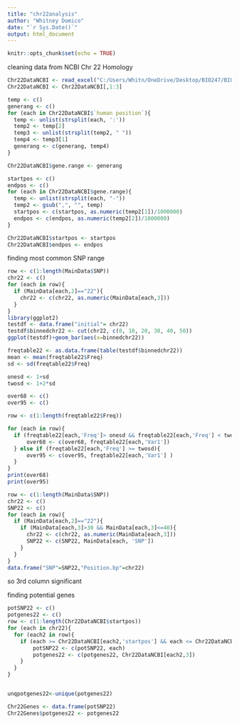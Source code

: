 ---
title: "chr22analysis"
author: "Whitney Domico"
date: "`r Sys.Date()`"
output: html_document
---

```{r setup, include=FALSE}
knitr::opts_chunk$set(echo = TRUE)
```


cleaning data from NCBI Chr 22 Homology 
```{r} 
Chr22DataNCBI <- read_excel("C:/Users/Whitn/OneDrive/Desktop/BIO247/BIO247Project/BIO247ProjectArticles/Chr22DataNCBI.xlsx")
Chr22DataNCBI <- Chr22DataNCBI[,1:3]

temp <- c()
generang <- c()
for (each in Chr22DataNCBI$`human position`){ 
  temp <- unlist(strsplit(each, ':'))
  temp2 <- temp[2]
  temp3 <- unlist(strsplit(temp2, " "))
  temp4 <- temp3[1]
  generang <- c(generang, temp4)
}

Chr22DataNCBI$gene.range <- generang

startpos <- c()
endpos <- c()
for (each in Chr22DataNCBI$gene.range){
  temp <- unlist(strsplit(each, "-"))
  temp2 <- gsub(",", "", temp) 
  startpos <- c(startpos, as.numeric(temp2[1])/1000000)
  endpos <- c(endpos, as.numeric(temp2[2])/1000000)
}

Chr22DataNCBI$startpos <- startpos
Chr22DataNCBI$endpos <- endpos
```


finding most common SNP range

```{r}
row <- c(1:length(MainData$SNP))
chr22 <- c()
for (each in row){
  if (MainData[each,2]=="22"){
    chr22 <- c(chr22, as.numeric(MainData[each,3]))
  }
}
library(ggplot2)
testdf <- data.frame("initial"= chr22)
testdf$binnedchr22 <- cut(chr22, c(0, 10, 20, 30, 40, 50))
ggplot(testdf)+geom_bar(aes(x=binnedchr22))

freqtable22 <- as.data.frame(table(testdf$binnedchr22))
mean <- mean(freqtable22$Freq)
sd <- sd(freqtable22$Freq)

onesd <- 1+sd
twosd <- 1+2*sd

over68 <- c()
over95 <- c()

row <- c(1:length(freqtable22$Freq))

for (each in row){
  if (freqtable22[each,'Freq']> onesd && freqtable22[each,'Freq'] < twosd){
      over68 <- c(over68, freqtable22[each,'Var1'])
  } else if (freqtable22[each,'Freq'] >= twosd){
      over95 <- c(over95, freqtable22[each,'Var1'] )
  }
}
print(over68)
print(over95)

row <- c(1:length(MainData$SNP))
chr22 <- c()
SNP22 <- c()
for (each in row){
  if (MainData[each,2]=="22"){
    if (MainData[each,3]>30 && MainData[each,3]<=40){
      chr22 <- c(chr22, as.numeric(MainData[each,3]))
      SNP22 <- c(SNP22, MainData[each, 'SNP'])
    }
  }
}
data.frame("SNP"=SNP22,"Position.bp"=chr22)
```
so 3rd column significant

finding potential genes

```{r}
potSNP22 <- c()
potgenes22 <- c()
row <- c(1:length(Chr22DataNCBI$startpos))
for (each in chr22){
  for (each2 in row){
    if (each >= Chr22DataNCBI[each2,'startpos'] && each <= Chr22DataNCBI[each2,'endpos']){
        potSNP22 <- c(potSNP22, each)
        potgenes22 <- c(potgenes22, Chr22DataNCBI[each2,3])
    }
  }
}


unqpotgenes22<-unique(potgenes22)

Chr22Genes <- data.frame(potSNP22)
Chr22Genes$potgenes22 <- potgenes22
```